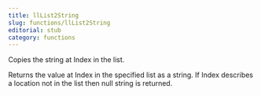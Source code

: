 ```yaml
---
title: llList2String
slug: functions/llList2String
editorial: stub
category: functions
---
```


<LSLFunction name="llList2String"/>

Copies the string at Index in the list.

Returns the value at Index in the specified list as a string. If Index describes a location not in the list then null string is returned.
